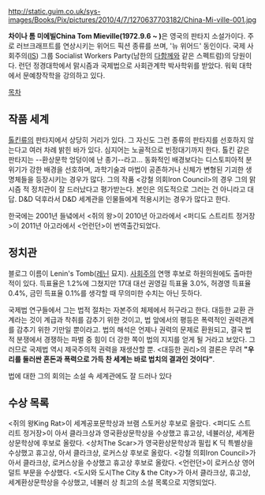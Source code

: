 http://static.guim.co.uk/sys-images/Books/Pix/pictures/2010/4/7/1270637703182/China-Mi-ville-001.jpg

'''차이나 톰 미에빌China Tom Mieville(1972.9.6 ~ )'''은 영국의 판타지 소설가이다. 주로 러브크래프트를 연상시키는 위어드 픽션 종류를 쓰며, '뉴 위어드' 동인이다. 국제 사회주의([[IS]]) 그룹 Socialist Workers Party(남한의 [[다함께]]와 같은 스펙트럼)의 당원이다. 런던 정경대학에서 맑시즘과 국제법으로 사회관계학 박사학위를 받았다. 워윅 대학에서 문예창작학을 강의하고 있다.


[[목차]]



== 작품 세계 ==

[[톨킨]]류의 판타지에서 상당히 거리가 있다. 그 자신도 그런 종류의 판타지를 선호하지 않는다고 여러 차례 밝힌 바가 있다. 심지어는 노골적으로 빈정대기까지 한다. 톨킨 같은 판타지는 --환상문학 엉덩이에 난 종기--라고… 동화적인 배경보다는 디스토피아적 분위기가 강한 배경을 선호하며, 과학기술과 마법이 공존하거나 신체가 변형된 기괴한 생명체들을 등장시키는 경우가 많다. 그의 작품 <강철 의회Iron Council>의 경우 그의 맑시즘 적 정치관이 잘 드러났다고 평가받는다. 본인은 의도적으로 그러는 건 아니라고 대답. D&D 덕후라서 D&D 세계관을 인물들에게 적용시키는 경우가 많다고 한다.

한국에는 2001년 들녘에서 <쥐의 왕>이
2010년 아고라에서 <퍼디도 스트리트 정거장>이
2011년 아고라에서 <언런던>이 번역출간되었다.

== 정치관 ==

블로그 이름이 Lenin's Tomb([[레닌]] 묘지). [[사회주의]] 연맹 후보로 하원의원에도 출마한 적이 있다. 득표율은 1.2%에 그쳤지만 17대 대선 권영길 득표율 3.0%, 허경영 득표율 0.4%, 금민 득표율 0.1%를 생각할 때 무의미한 수치는 아닌 듯하다.

국제법 연구들에서 그는 법적 절차는 자본주의 체제에서 허구라고 한다. 대등한 교환 관계라는 것이 계급과 착취를 감추기 위한 것이고, 법 앞에서의 평등은 폭력적인 권력관계를 감추기 위한 기만일 뿐이라고. 법의 해석은 언제나 권력의 문제로 환원되고, 결국 법적 분쟁에서 경쟁하는 파벌 중 힘이 더 강한 쪽이 법의 지지를 얻게 될 거라고 보았다. 그러므로 국제법 역시 제국주의적 권력을 재생산할 뿐. <대등한 권리>의 결론은 무려 '''"우리를 둘러싼 혼돈과 폭력으로 가득 찬 세계는 바로 법치의 결과인 것이다"'''. 

법에 대한 그의 회의는 소설 속 세계관에도 잘 드러나 있다

== 수상 목록 ==

<쥐의 왕King Rat>이 세계공포문학상과 브램 스토커상 후보로 올랐다.
<퍼디도 스트리트 정거장>이 아서 클라크상과 영국환상문학상을 수상했고 휴고상, 네뷸러상, 세계환상문학상에 후보로 올랐다.
<상처The Scar>가 영국환상문학상과 필립 K 딕 특별상을 수상했고 휴고상, 아서 클라크상, 로커스상 후보로 올랐다.
<강철 의회Iron Council>가 아서 클라크상, 로커스상을 수상했고 휴고상 후보로 올랐다.
<언런던>이 로커스상 영어덜트 부문을 수상했다.
<도시와 도시The City & the City>가 아서 클라크상, 휴고상, 세계환상문학상을 수상했고, 네뷸러 상 최고의 소설 목록으로 지명되었다.
